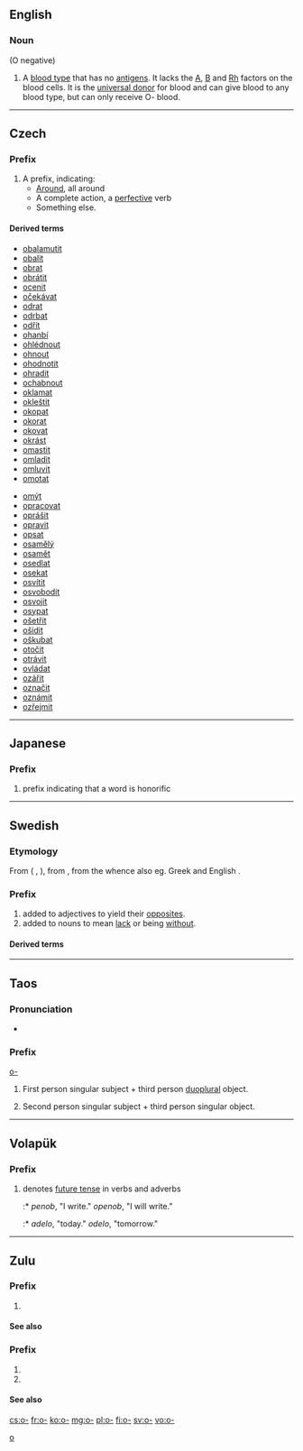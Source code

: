 {{also|о-|Appendix:Variations of "o"}}
==English==

===Noun===
{{en-noun}}  (O negative)

# A [[blood type]] that has no [[antigen]]s.  It lacks the [[A]], [[B]] and [[Rh]] factors on the blood cells. It is the [[universal donor]] for blood and can give blood to any blood type, but can only receive O- blood.

----

==Czech==

===Prefix===
{{cs-pref}}

# A prefix, indicating:
#* [[Around]], all around
#* A complete action, a [[perfective]] verb
#* Something else.

====Derived terms====
{{der-top}}
* [[obalamutit]]
* [[obalit]]
* [[obrat]]
* [[obrátit]]
* [[ocenit]]
* [[očekávat]]
* [[odrat]]
* [[odrbat]]
* [[odřít]]
* [[ohanbí]]
* [[ohlédnout]]
* [[ohnout]]
* [[ohodnotit]]
* [[ohradit]]
* [[ochabnout]]
* [[oklamat]]
* [[okleštit]]
* [[okopat]]
* [[okorat]]
* [[okovat]]
* [[okrást]]
* [[omastit]]
* [[omladit]]
* [[omluvit]]
* [[omotat]]
{{der-mid}}
* [[omýt]]
* [[opracovat]]
* [[oprášit]]
* [[opravit]]
* [[opsat]]
* [[osamělý]]
* [[osamět]]
* [[osedlat]]
* [[osekat]]
* [[osvítit]]
* [[osvobodit]]
* [[osvojit]]
* [[osypat]]
* [[ošetřit]]
* [[ošidit]]
* [[oškubat]]
* [[otočit]]
* [[otrávit]]
* [[ovládat]]
* [[ozářit]]
* [[označit]]
* [[oznámit]]
* [[ozřejmit]]
{{der-bottom}}

----

==Japanese==

===Prefix===
{{ja-pos|r|prefix|hira=お|kanji=御}}

# prefix indicating that a word is honorific

----

==Swedish==

===Etymology===
From {{etyl|gmq-osw|sv}} {{term|ō-|lang=gmq-osw}} ({{etyl|non|sv}} {{term|ú-|lang=non}}, {{term|ó-|lang=non}}), from {{proto|gem-pro|un-|lang=sv}}, from the {{proto|ine-pro|title=[[Proto-Indo-European]] negative prefix|lang=sv|n&#x0325;-}} whence also eg. Greek {{term|α-|tr=a-|lang=el}} and English {{term|un-|lang=en}}.

===Prefix===
{{head|sv|prefix}}

# added to adjectives to yield their [[opposite]]s.
# added to nouns to mean [[lack]] or being [[without]].

====Derived terms====
{{prefixsee|sv}}

----

==Taos==

===Pronunciation===
* {{IPA|/ʔɑ/|lang=twf}}

===Prefix===
[[o-]]

# {{transitive}} First person singular subject + third person [[duoplural]] object.
# {{transitive}} Second person singular subject + third person singular object.
----

==Volapük==

===Prefix===
{{head|vo|prefix}}

# denotes [[future_tense|future tense]] in verbs and adverbs
#:* ''penob'', "I write." ''openob'', "I will write."
#:* ''adelo'', "today." ''odelo'', "tomorrow."

----

==Zulu==

===Prefix===
{{zu-nounprefix|bnp=bo-}}

# {{n-g|Class 2a noun prefix.}}

====See also====
{{zu-concord-table/c2}}

===Prefix===
{{zu-concord|relative}}

# {{n-g|Second-person singular relative concord.}}
# {{n-g|Class 1 and 3 relative concord.}}

====See also====
{{zu-concord-table/2s}}
{{zu-concord-table/c1}}
{{zu-concord-table/c3}}

[[Category:Taos prefixes|o]]

[[cs:o-]]
[[fr:o-]]
[[ko:o-]]
[[mg:o-]]
[[pl:o-]]
[[fi:o-]]
[[sv:o-]]
[[vo:o-]]